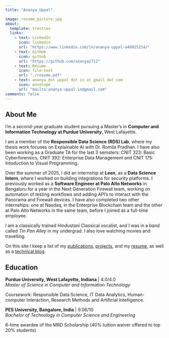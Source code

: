 ```yaml
---
title: "Ananya Uppal"

image: resume_picture.jpg
about:
  template: trestles
  links:
    - text: LinkedIn
      icon: linkedin
      url: "https://www.linkedin.com/in/ananya-uppal-a40915214/"
    - text: GitHub
      icon: github
      url: "https://github.com/ananya2712"
    - text: Resume
      icon: file-text
      url: "./resume.pdf"
    - text: ananya dot uppal dot in at gmail dot com
      icon: envelope
      url: "mailto:ananya.uppal.in@gmail.com"
comments: false
---
```


::: {.column-page}

## About Me

I'm a second-year graduate student pursuing a Master's in <b>Computer and Information Technology at Purdue University</b>, West Lafayette. 

I am a member of the <b>Responsible Data Science (RDS) Lab</b>, where my thesis work focuses on Explainable AI with Dr. Romila Pradhan. I have also been working as a Graduate TA for the last 3 semsters: CNIT 323: Basic Cyberforensics, CNIT 392: Enterprise Data Management and CNIT 175: Intoduction to Visual Programming.

Over the summer of 2025, I did an internship at <b>Leen</b>, as a <b>Data Science Intern</b>, where I worked on building integrations for security platforms.
I previously worked as a <b>Software Engineer at Palo Alto Networks</b> in Bengaluru for a year in the Next Generation Firewall team, working on automation of testing workflows and adding API's to interact with the Panorama and Firewall devices. I have also completed two other internships: one at Nasdaq, in the Enterprise Blockchain team and the other at Palo Alto Networks in the same team, before I joined as a full-time employee.

I am a classically trained Hindustani Classical vocalist, and I was in a band called *Tin Pan Alley* in my undergrad. I also love watching movies and travelling.

On this site I keep a list of my [publications](papers.qmd), [projects](#projects), and my [resume](./resume.pdf), as well as a [technical blog](blog_landing.qmd).

## Education

**Purdue University, West Lafayette, Indiana** | 4.0/4.0  
*Master of Science in Computer and Information Technology*

Coursework: Responsible Data Science, IT Data Analytics, Human-computer Interaction, Research Methods and Artificial Intelligence.

**PES University, Bangalore, India** | 9.06/10  
*Bachelor of Technology in Computer Science and Engineering*

6-time awardee of the MRD Scholarship (40% tuition waiver offered to top 20% students)

<p></p>

:::

